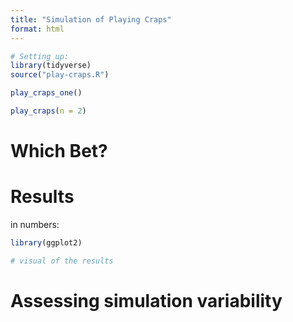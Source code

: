 ```yaml
---
title: "Simulation of Playing Craps"
format: html
---
```



```r
# Setting up:
library(tidyverse)
source("play-craps.R")
```

```r
play_craps_one()
```

```r
play_craps(n = 2)
```

# Which Bet?



# Results

in numbers: 

```r
library(ggplot2)

# visual of the results
```

# Assessing simulation variability

